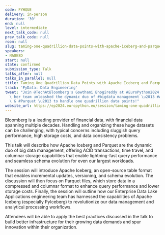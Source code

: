 ```yaml
---
code: FYHQUE
delivery: in-person
duration: '30'
end: null
level: intermediate
next_talk_code: null
prev_talk_code: null
room: null
slug: taming-one-quadrillion-data-points-with-apache-iceberg-and-parquet
speakers:
- NA8E8D
start: null
state: confirmed
submission_type: Talk
talks_after: null
talks_in_parallel: null
title: Taming One Quadrillion Data Points with Apache Iceberg and Parquet
track: 'PyData: Data Engineering'
tweet: "Join @TechAtBloomberg's Gowthami Bhogireddy at #EuroPython2024 to learn how\
  \ her team unleashed the dynamic duo of #bigdata management \u2013 #ApacheIceberg\
  \ & #Parquet \u2013 to handle one quadrillion data points!"
website_url: https://ep2024.europython.eu/session/taming-one-quadrillion-data-points-with-apache-iceberg-and-parquet
---
```


Bloomberg is a leading provider of financial data, with financial data spanning multiple decades. Handling and organizing these huge datasets can be challenging, with typical concerns including sluggish query performance, high storage costs, and data consistency problems.

This talk will describe how Apache Iceberg and Parquet are the dynamic duo of big data management, offering ACID transactions, time travel, and columnar storage capabilities that enable lightning-fast query performance and seamless schema evolution for even our largest workloads.

The session will introduce Apache Iceberg, an open-source table format that enables incremental updates, versioning, and schema evolution. The discussion will then focus on Parquet files, which store data in a compressed and columnar format to enhance query performance and lower storage costs. Finally, the session will outline how our Enterprise Data Lake Applications engineering team has harnessed the capabilities of Apache Iceberg (especially PyIceberg) to revolutionize our data management and analytical processing workflows.

Attendees will be able to apply the best practices discussed in the talk to build better infrastructure for their growing data demands and spur innovation within their organization.
